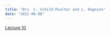 ```yaml
---
title: "Drs. C. Schild-Poulter and L. Dagnino"
date: "2022-08-08"
---
```


 [Lecture  10](http://csfg-algonquin.concordia.ca/~hallett/cancer-genetics-lectures/lecture_10.m4a)